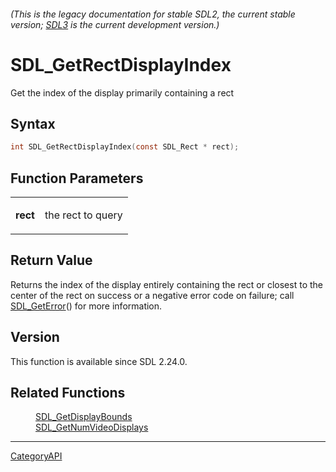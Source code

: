 ====== (This is the legacy documentation for stable SDL2, the current stable version; [https://wiki.libsdl.org/SDL3/ SDL3] is the current development version.) ======
= SDL_GetRectDisplayIndex =

Get the index of the display primarily containing a rect 

== Syntax ==

<syntaxhighlight lang='c'>
int SDL_GetRectDisplayIndex(const SDL_Rect * rect);
</syntaxhighlight>

== Function Parameters ==

{|
|'''rect'''
|the rect to query
|}

== Return Value ==

Returns the index of the display entirely containing the rect or closest to
the center of the rect on success or a negative error code on failure; call
[[SDL_GetError]]() for more information.

== Version ==

This function is available since SDL 2.24.0.

== Related Functions ==

:[[SDL_GetDisplayBounds]]
:[[SDL_GetNumVideoDisplays]]

----
[[CategoryAPI]]


